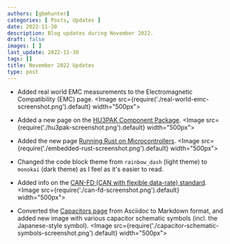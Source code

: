 ```yaml
---
authors: [gbmhunter]
categories: [ Posts, Updates ]
date: 2022-11-30
description: Blog updates during November 2022.
draft: false
images: [ ]
last_update: 2022-11-30
tags: []
title: November 2022 Updates
type: post
---
```


* Added real world EMC measurements to the Electromagnetic Compatibility (EMC) page.
    <Image src={require('./real-world-emc-screenshot.png').default} width="500px"></Image>

* Added a new page on the [HU3PAK Component Package](/pcb-design/component-packages/hu3pak-component-package/).
    <Image src={require('./hu3pak-screenshot.png').default} width="500px"></Image>

* Added the new page [Running Rust on Microcontrollers](/programming/languages/rust/running-rust-on-microcontrollers/).
    <Image src={require('./embedded-rust-screenshot.png').default} width="500px"></Image>

* Changed the code block theme from `rainbow_dash` (light theme) to `monokai` (dark theme) as I feel as it's easier to read.

* Added info on the [CAN-FD (CAN with flexible data-rate) standard](/electronics/communication-protocols/can-protocol/#can-fd).
    <Image src={require('./can-fd-screenshot.png').default} width="500px"></Image>

* Converted the [Capacitors page](/electronics/components/capacitors/) from Asciidoc to Markdown format, and added new image with various capacitor schematic symbols (incl. the Japanese-style symbol).
    <Image src={require('./capacitor-schematic-symbols-screenshot.png').default} width="500px"></Image>
